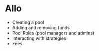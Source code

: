 # Allo

- Creating a pool
- Adding and removing funds
- Pool Roles (pool managers and admins)
- Interacting with strategies
- Fees
